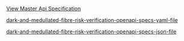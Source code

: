 
[View Master Api Specification](/api-current/openapi-specs/api)


[dark-and-medullated-fibre-risk-verification-openapi-specs-yaml-file](/openapi/dark-and-medullated-fibre-risk-verifications.yaml)

[dark-and-medullated-fibre-risk-verification-openapi-specs-json-file](/openapi/dark-and-medullated-fibre-risk-verifications.json)

<SwaggerUI url="../../openapi/dark-and-medullated-fibre-risk-verifications.json" />
